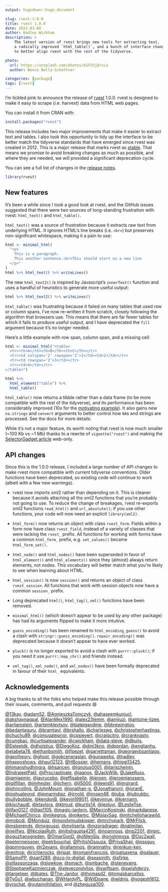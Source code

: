 ```yaml
---
output: hugodown::hugo_document

slug: rvest-1-0-0
title: rvest 1.0.0
date: 2021-03-08
author: Hadley Wickham
description: >
    The latest version of rvest brings new tools for extracting text,
    a radically improved `html_table()`, and a bunch of interface changes
    to better align rvest with the rest of the tidyverse.

photo:
  url: https://unsplash.com/photos/b1FS5jQrsLo
  author: Bence Balla-Schottner

categories: [package] 
tags: [rvest]
---
```


I'm tickled pink to announce the release of [rvest](https://rvest.tidyverse.org) 1.0.0.
rvest is designed to make it easy to scrape (i.e. harvest) data from HTML web pages.

You can install it from CRAN with:

```r
install.packages("rvest")
```

This release includes two major improvements that make it easier to extract text and tables.
I also took this opportunity to tidy up the interface to be better match the tidyverse standards that have emerged since rvest was created in 2012.
This is a major release that marks rvest as [stable](https://lifecycle.r-lib.org/articles/stages.html#stable).
That means we promise to avoid breaking changes as much as possible, and where they are needed, we will provided a significant deprecation cycle.

You can see a full list of changes in the [release notes](%7B%20github_release%20%7D).

```r
library(rvest)
```

## New features

It's been a while since I took a good look at rvest, and the GitHub issues suggested that there were two sources of long-standing frustration with rvest: `html_text()` and `html_table()`.

`html_text()` was a source of frustration because it extracts raw text from underlying HTML.
It ignores HTML's line breaks (i.e. `<br>`) but preserves non-significant whitespace, making it a pain to use:

```r
html <- minimal_html(
  "<p>  
    This is a paragraph.
    This another sentence.<br>This should start on a new line
  </p>"
)
html %>% html_text() %>% writeLines()
```

The new `html_text2()` is inspired by Javascript's `innerText()` function and uses a handful of heuristics to generate more useful output:

```r
html %>% html_text2() %>% writeLines()
```

`html_table()` was frustrating because it failed on many tables that used row or column spans.
I've now re-written it from scratch, closely following the algorithm that browsers use.
This means that there are far fewer tables for which it fails to produce useful output, and I have deprecated the `fill` argument because it's no longer needed.

Here's a little example with row span, column span, and a missing cell:

```r
html <- minimal_html("<table>
  <tr><th>A</th><th>B</th><th>C</th></tr>
  <tr><td colspan='2' rowspan='2'>1</td><td>2</td></tr>
  <tr><td rowspan='2'>3</td></tr>
  <tr><td>4</td></tr>
</table>")

html %>%
  html_element("table") %>%
  html_table()
```

`html_table()` now returns a tibble rather than a data frame (to be more compatible with the rest of the tidyverse), and its performance has been considerably improved (10x for the [motivating example](https://github.com/tidyverse/rvest/issues/237)).
It also gains new `na.strings` and `convert` arguments to better control how `NA`s and strings are processed.
See the docs for more details.

While it's not a major feature, its worth noting that rvest is now much smaller (\~100 Kb vs \~1 Mb) thanks to a rewrite of `vignette("rvest")` and making the [SelectorGadget article](https://rvest.tidyverse.org/articles/articles/selectorgadget.html) web-only.

## API changes

Since this is the 1.0.0 release, I included a large number of API changes to make rvest more compatible with current tidyverse conventions.
Older functions have been deprecated, so existing code will continue to work (albeit with a few new warnings).

-   rvest now imports xml2 rather than depending on it.
    This is cleaner because it avoids attaching all the xml2 functions that you're probably not going to use.
    To reduce the change of breakages, rvest re-exports xml2 functions `read_html()` and `url_absolute()`; if you use other functions, your code will now need an explicit `library(xml2)`.

-   `html_form()` now returns an object with class `rvest_form`.
    Fields within a form now have class `rvest_field`, instead of a variety of classes that were lacking the `rvest_` prefix.
    All functions for working with forms have a common `html_form_` prefix, e.g. `set_values()` became `html_form_set()`.

-   `html_node()` and `html_nodes()` have been superseded in favor of `html_element()` and `html_elements()` since they (almost) always return elements, not nodes.
    This vocabulary will better match what you're likely to see when learning about HTML.

-   `html_session()` is now `session()` and returns an object of class `rvest_session`.
    All functions that work with session objects now have a common `session_` prefix.

-   Long deprecated `html()`, `html_tag()`, `xml()` functions have been removed.

-   `minimal_html()` (which doesn't appear to be used by any other package) has had its arguments flipped to make it more intuitive.

-   `guess_encoding()` has been renamed to `html_encoding_guess()` to avoid a clash with `stringr::guess_encoding()`.
    `repair_encoding()` was deprecated because it doesn't appear to have ever worked.

-   `pluck()` is no longer exported to avoid a clash with `purrr::pluck()`; if you need it use `purrr::map_chr()` and friends instead.

-   `xml_tag()`, `xml_node()`, and `xml_nodes()` have been formally deprecated in favour of their `html_` equivalents.

## Acknowledgements

A big thanks to all the folks who helped make this release possible through their issues, comments, and pull requests 😄

[\@13kay](https://github.com/13kay), [\@adam52](https://github.com/adam52), [\@AgnieszkaTomczyk](https://github.com/AgnieszkaTomczyk), [\@ahaseemkunjucl](https://github.com/ahaseemkunjucl), [\@akshaynagpal](https://github.com/akshaynagpal), [\@AlanMex1990](https://github.com/AlanMex1990), [\@alex23lemm](https://github.com/alex23lemm), [\@amjiuzi](https://github.com/amjiuzi), [\@antoine-lizee](https://github.com/antoine-lizee), [\@arilamstein](https://github.com/arilamstein), [\@artemklevtsov](https://github.com/artemklevtsov), [\@batpigandme](https://github.com/batpigandme), [\@bbrewington](https://github.com/bbrewington), [\@bedantaguru](https://github.com/bedantaguru), [\@bramtayl](https://github.com/bramtayl), [\@brshallo](https://github.com/brshallo), [\@charleswg](https://github.com/charleswg), [\@christopherhastings](https://github.com/christopherhastings), [\@chuchu89](https://github.com/chuchu89), [\@conjugateprior](https://github.com/conjugateprior), [\@cpsievert](https://github.com/cpsievert), [\@craigcitro](https://github.com/craigcitro), [\@cranknasty](https://github.com/cranknasty), [\@cungbac](https://github.com/cungbac), [\@curtisalexander](https://github.com/curtisalexander), [\@cwickham](https://github.com/cwickham), [\@data-steve](https://github.com/data-steve), [\@dbuijs](https://github.com/dbuijs), [\@Deleetdk](https://github.com/Deleetdk), [\@dholstius](https://github.com/dholstius), [\@DiegoKoz](https://github.com/DiegoKoz), [\@dmi3kno](https://github.com/dmi3kno), [\@dpprdan](https://github.com/dpprdan), [\@englianhu](https://github.com/englianhu), [\@etabeta78](https://github.com/etabeta78), [\@ethanbsmith](https://github.com/ethanbsmith), [\@flpezet](https://github.com/flpezet), [\@garrettgman](https://github.com/garrettgman), [\@georgevbsantiago](https://github.com/georgevbsantiago), [\@geotheory](https://github.com/geotheory), [\@ghost](https://github.com/ghost), [\@gokceneraslan](https://github.com/gokceneraslan), [\@gunawebs](https://github.com/gunawebs), [\@hadley](https://github.com/hadley), [\@happyshows](https://github.com/happyshows), [\@hauj12123](https://github.com/hauj12123), [\@HBossier](https://github.com/HBossier), [\@hemans](https://github.com/hemans), [\@higgi13425](https://github.com/higgi13425), [\@himanshudhingra](https://github.com/himanshudhingra), [\@hsancen](https://github.com/hsancen), [\@ignotus0001](https://github.com/ignotus0001), [\@ilarischeinin](https://github.com/ilarischeinin), [\@IndrajeetPatil](https://github.com/IndrajeetPatil), [\@iProcrastinate](https://github.com/iProcrastinate), [\@jaanos](https://github.com/jaanos), [\@JackWilb](https://github.com/JackWilb), [\@JakeRuss](https://github.com/JakeRuss), [\@jamjaemin](https://github.com/jamjaemin), [\@javrucebo](https://github.com/javrucebo), [\@jeffisabelle](https://github.com/jeffisabelle), [\@jeroen](https://github.com/jeroen), [\@jeroenjanssens](https://github.com/jeroenjanssens), [\@jgilfillan](https://github.com/jgilfillan), [\@jimhester](https://github.com/jimhester), [\@jjchern](https://github.com/jjchern), [\@jl5000](https://github.com/jl5000), [\@jlewis91](https://github.com/jlewis91), [\@jmgirard](https://github.com/jmgirard), [\@johncollins](https://github.com/johncollins), [\@JohnMount](https://github.com/JohnMount), [\@jonathan-g](https://github.com/jonathan-g), [\@Jonathanyni](https://github.com/Jonathanyni), [\@joranE](https://github.com/joranE), [\@joshualeond](https://github.com/joshualeond), [\@jpmarindiaz](https://github.com/jpmarindiaz), [\@jrnold](https://github.com/jrnold), [\@jrosen48](https://github.com/jrosen48), [\@juba](https://github.com/juba), [\@jubjubbc](https://github.com/jubjubbc), [\@jullybobble](https://github.com/jullybobble), [\@kendonB](https://github.com/kendonB), [\@kevin199011](https://github.com/kevin199011), [\@kevinrue](https://github.com/kevinrue), [\@kiernann](https://github.com/kiernann), [\@kjschaudt](https://github.com/kjschaudt), [\@ktaylora](https://github.com/ktaylora), [\@ktmud](https://github.com/ktmud), [\@kurtis14](https://github.com/kurtis14), [\@leoluyi](https://github.com/leoluyi), [\@LeslieTse](https://github.com/LeslieTse), [\@lifan0127](https://github.com/lifan0127), [\@litao1105](https://github.com/litao1105), [\@magic-lantern](https://github.com/magic-lantern), [\@MarcinKosinski](https://github.com/MarcinKosinski), [\@markdanese](https://github.com/markdanese), [\@MichaelChirico](https://github.com/MichaelChirico), [\@mikegros](https://github.com/mikegros), [\@mikemc](https://github.com/mikemc), [\@MislavSag](https://github.com/MislavSag), [\@mitchelloharawild](https://github.com/mitchelloharawild), [\@mobcdi](https://github.com/mobcdi), [\@Monduiz](https://github.com/Monduiz), [\@moodymudskipper](https://github.com/moodymudskipper), [\@mrchypark](https://github.com/mrchypark), [\@MrFlick](https://github.com/MrFlick), [\@msberends](https://github.com/msberends), [\@msgoussi](https://github.com/msgoussi), [\@myliserta](https://github.com/myliserta), [\@mzorgdrager](https://github.com/mzorgdrager), [\@nalimilan](https://github.com/nalimilan), [\@neilfws](https://github.com/neilfws), [\@NicolasRuth](https://github.com/NicolasRuth), [\@nitishgupta4291](https://github.com/nitishgupta4291), [\@noamross](https://github.com/noamross), [\@np2201](https://github.com/np2201), [\@npjc](https://github.com/npjc), [\@oguzhanogreden](https://github.com/oguzhanogreden), [\@OmarGonD](https://github.com/OmarGonD), [\@oNIenSis](https://github.com/oNIenSis), [\@oriolmirosa](https://github.com/oriolmirosa), [\@Osc2wall](https://github.com/Osc2wall), [\@petermeissner](https://github.com/petermeissner), [\@petrbouchal](https://github.com/petrbouchal), [\@PritishDsouza](https://github.com/PritishDsouza), [\@PriyaShaji](https://github.com/PriyaShaji), [\@pssguy](https://github.com/pssguy), [\@qpmnguyen](https://github.com/qpmnguyen), [\@r2evans](https://github.com/r2evans), [\@rafaminos](https://github.com/rafaminos), [\@ramnathv](https://github.com/ramnathv), [\@renkun-ken](https://github.com/renkun-ken), [\@rentrop](https://github.com/rentrop), [\@richierocks](https://github.com/richierocks), [\@rjpat](https://github.com/rjpat), [\@romainfrancois](https://github.com/romainfrancois), [\@rpalsaxena](https://github.com/rpalsaxena), [\@salauer](https://github.com/salauer), [\@SamoPP](https://github.com/SamoPP), [\@san1289](https://github.com/san1289), [\@sco-lo-digital](https://github.com/sco-lo-digital), [\@seasmith](https://github.com/seasmith), [\@sfirke](https://github.com/sfirke), [\@sillasgonzaga](https://github.com/sillasgonzaga), [\@slowkow](https://github.com/slowkow), [\@smach](https://github.com/smach), [\@smbache](https://github.com/smbache), [\@stenevang](https://github.com/stenevang), [\@StephaneKazmierczak](https://github.com/StephaneKazmierczak), [\@stevecondylios](https://github.com/stevecondylios), [\@swiftsam](https://github.com/swiftsam), [\@swishderzy](https://github.com/swishderzy), [\@targeteer](https://github.com/targeteer), [\@tbates](https://github.com/tbates), [\@The-Janitor](https://github.com/The-Janitor), [\@thomasd2](https://github.com/thomasd2), [\@tomasbarcellos](https://github.com/tomasbarcellos), [\@TyGu1](https://github.com/TyGu1), [\@wbuchanan](https://github.com/wbuchanan), [\@WHardyPL](https://github.com/WHardyPL), [\@WilDoane](https://github.com/WilDoane), [\@wldnjs](https://github.com/wldnjs), [\@yogesh1612](https://github.com/yogesh1612), [\@yrochat](https://github.com/yrochat), [\@yutannihilation](https://github.com/yutannihilation), and [\@zheguzai100](https://github.com/zheguzai100).

